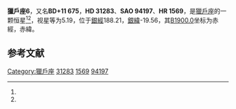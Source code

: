 {{Starbox begin
| name = 獵戶座6
}}
{{Starbox observe
| epoch = [[J2000.0|J2000.0]]
| constell = [[獵戶座|獵戶座]]<ref name=SIMBAD>{{cite web
 | url=http://simbad.u-strasbg.fr/simbad/sim-id?Ident=HR+1569
 | title=Pulsating variable Star
 | publisher=Centre de Données astronomiques de Strasbourg
 | work=SIMBAD
 | accessdate=2012-07-13
 | archive-url=https://web.archive.org/web/20160316130821/http://simbad.u-strasbg.fr/simbad/sim-id?Ident=HR+1569
 | archive-date=2016-03-16
 | dead-url=no
 }}</ref><ref name=DATA>{{cite web
 | url=http://vizier.u-strasbg.fr/viz-bin/VizieR-5?-out.add=.&-source=5050&-corr=PK=HR&-out.max=9999&HR=1569
 | title=VizieR Detailed Page
 | accessdate=2012-07-13
 | archive-url=https://web.archive.org/web/20160305041300/http://vizier.u-strasbg.fr/viz-bin/VizieR-5?-out.add=.&-source=5050&-corr=PK=HR&-out.max=9999&HR=1569
 | archive-date=2016-03-05
 | dead-url=no
 }}</ref>
| 星官 = 
| ra = {{RA|4|54|46.9}}<ref name=SIMBAD /><ref name=DATA />
| dec = {{DEC|+11|25|34}}<ref name=SIMBAD /><ref name=DATA />
| appmag_v = 5.19<ref name=SIMBAD /><ref name=DATA />
}}
{{Starbox character
| class = A3V<ref name=SIMBAD /><ref name=DATA />
| b-v = 0.12<ref name=SIMBAD /><ref name=DATA />
| u-b = 0.11<ref name=SIMBAD /><ref name=DATA />
| r-i = <ref name=SIMBAD /><ref name=DATA />
| variable = 
}}
{{Starbox astrometry
| radial_v = 0.11
| prop_mo_ra = 9
| parallax = 
| p_error = 
}}
{{Starbox catalog
| names =BD+11 675，[[SAO星表|SAO]] 94197，[[HD星表|HD]] 31283，[[HR星表|HR]] 1569}}
{{Starbox reference |Simbad=HR+1569}}
{{Starbox end}}

'''獵戶座6'''，又名'''BD+11 675'''，'''HD 31283'''、'''SAO 94197'''、'''HR 1569'''，是[[獵戶座|獵戶座]]的一颗恒星<ref name=SIMBAD /><ref name=DATA />，视星等为5.19，位于[[銀道座標系|銀經]]188.21，[[銀道座標系|銀緯]]-19.56，其[[B1900.0|B1900.0]]坐标为赤經{{RA|4|49|14}}，赤緯{{DEC|+11|-19.56|46}}。

== 参考文献 ==
{{reflist}}

{{star-stub}}

{{獵戶座恒星}}
{{星官|参旗|9|12}}
[[Category:獵戶座|Category:獵戶座]]
[[Category:HD和HDE天體|31283]]
[[Category:HR天體|1569]]
[[Category:SAO天體|94197]]